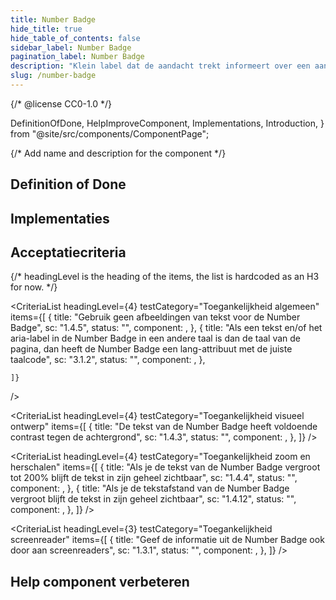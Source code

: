 ```yaml
---
title: Number Badge
hide_title: true
hide_table_of_contents: false
sidebar_label: Number Badge
pagination_label: Number Badge
description: "Klein label dat de aandacht trekt informeert over een aantal."
slug: /number-badge
---
```


{/* @license CC0-1.0 */}

  DefinitionOfDone,
  HelpImproveComponent,
  Implementations,
  Introduction,
} from "@site/src/components/ComponentPage";

{/* Add name and description for the component */}


<Introduction component={component} headingLevel={1} description={description} />

## Definition of Done

<DefinitionOfDone component={component} headingLevel={3} />

## Implementaties

<Implementations component={component} headingLevel={3} />

## Acceptatiecriteria

{/* headingLevel is the heading of the items, the list is hardcoded as an H3 for now. */}

<CriteriaList
  headingLevel={4}
  testCategory="Toegankelijkheid algemeen"
  items={[
    {
      title: "Gebruik geen afbeeldingen van tekst voor de Number Badge",
      sc: "1.4.5",
      status: "",
      component: <Wcag145 />,
    },
    {
      title: "Als een tekst en/of het aria-label in de Number Badge in een andere taal is dan de taal van de pagina, dan heeft de Number Badge een lang-attribuut met de juiste taalcode",
      sc: "3.1.2",
      status: "",
      component: <Wcag312 />,
    },

    ]}

/>

<CriteriaList
  headingLevel={4}
  testCategory="Toegankelijkheid visueel ontwerp"
  items={[
    {
      title: "De tekst van de Number Badge heeft voldoende contrast tegen de achtergrond",
      sc: "1.4.3",
      status: "",
      component: <Wcag143 />,
    },
  ]}
/>

<CriteriaList
  headingLevel={4}
  testCategory="Toegankelijkheid zoom en herschalen"
  items={[
    {
      title: "Als je de tekst van de Number Badge vergroot tot 200% blijft de tekst in zijn geheel zichtbaar",
      sc: "1.4.4",
      status: "",
      component: <Wcag144 />,
    },
    {
      title: "Als je de tekstafstand van de Number Badge vergroot blijft de tekst in zijn geheel zichtbaar",
      sc: "1.4.12",
      status: "",
      component: <Wcag1412 />,
    },
  ]}
/>

<CriteriaList
  headingLevel={3}
  testCategory="Toegankelijkheid screenreader"
  items={[
    {
      title: "Geef de informatie uit de Number Badge ook door aan screenreaders",
      sc: "1.3.1",
      status: "",
      component: <Wcag131 />,
    },
  ]}
/>
## Help component verbeteren

<HelpImproveComponent component={component} headingLevel={3} />
